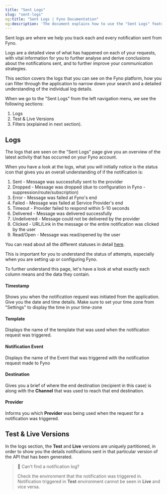 ```yaml
---
title: "Sent Logs"
slug: "sent-logs"
og:title: "Sent Logs | Fyno Documentation"
og:description: 'The document explains how to use the "Sent Logs" feature on the Fyno platform to track notifications, including details on log statuses, filtering options, and understanding individual log entries. It also distinguishes between Test and Live versions of logs.'
---
```


Sent logs are where we help you track each and every notification sent from Fyno.

Logs are a detailed view of what has happened on each of your requests, with vital information for you to further analyse and derive conclusions about the notifications sent, and to further improve your communication strategies.

This section covers the logs that you can see on the Fyno platform, how you can filter through the application to narrow down your search and a detailed understanding of the individual log details.

When we go to the "Sent Logs" from the left navigation menu, we see the following sections:

1. Logs
2. Test & Live Versions
3. Filters (explained in next section).

## Logs

The logs that are seen on the "Sent Logs" page give you an overview of the latest activity that has occurred on your Fyno account.

When you have a look at the logs, what you will initially notice is the status icon that gives you an overall understanding of if the notification is:

1. Sent - Message was successfully sent to the provider
2. Dropped - Message was dropped (due to configuration in Fyno - suppression/route/subscription)
3. Error - Message was failed at Fyno's end
4. Failed - Message was failed at Service Provider's end
5. Timeout - Provider failed to respond within 5-10 seconds
6. Delivered - Message was delivered successfully
7. Undelivered - Message could not be delivered by the provider
8. Clicked - URL/Link in the message or the entire notification was clicked by the user
9. Read/Open - Message was read/opened by the user

You can read about all the different statuses in detail [here](./notification-status).

This is important for you to understand the status of attempts, especially when you are setting up or configuring Fyno.

To further understand this page, let's have a look at what exactly each column means and the data they contain.

#### Timestamp

Shows you when the notification request was initiated from the application. Give you the date and time details. Make sure to set your time zone from "Settings" to display the time in your time-zone

#### Template

Displays the name of the template that was used when the notification request was triggered.

#### Notification Event

Displays the name of the Event that was triggered with the notification request made to Fyno

#### Destination

Gives you a brief of where the end destination (recipient in this case) is along with the **Channel** that was used to reach that end destination.

#### Provider

Informs you which **Provider** was being used when the request for a notification was triggered.

## Test & Live Versions

In the logs section, the **Test** and **Live** versions are uniquely partitioned, in order to show you the details notifications sent in that particular version of the API that has been generated.

> 🚧 Can't find a notification log?
>
> Check the environment that the notification was triggered in. Notification triggered in **Test** environment cannot be seen in **Live** and vice versa.
